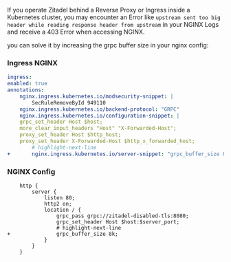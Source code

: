 If you operate Zitadel behind a Reverse Proxy or Ingress inside a Kubernetes cluster, 
you may encounter an Error like `upstream sent too big header while reading response header from upstream`
in your NGINX Logs and receive a 403 Error when accessing NGINX.

you can solve it by increasing the grpc buffer size in your nginx config:

### Ingress NGINX
```yaml
ingress:
enabled: true
annotations:
    nginx.ingress.kubernetes.io/modsecurity-snippet: |
        SecRuleRemoveById 949110
    nginx.ingress.kubernetes.io/backend-protocol: "GRPC"
    nginx.ingress.kubernetes.io/configuration-snippet: |
    grpc_set_header Host $host;
    more_clear_input_headers "Host" "X-Forwarded-Host";
    proxy_set_header Host $http_host;
    proxy_set_header X-Forwarded-Host $http_x_forwarded_host;
        # highlight-next-line
+       nginx.ingress.kubernetes.io/server-snippet: "grpc_buffer_size 8k;"
```
### NGINX Config
```nginx
    http {
        server {
            listen 80;
            http2 on;
            location / {
                grpc_pass grpc://zitadel-disabled-tls:8080;
                grpc_set_header Host $host:$server_port;
                # highlight-next-line
+               grpc_buffer_size 8k;
            }
        }
    }
```